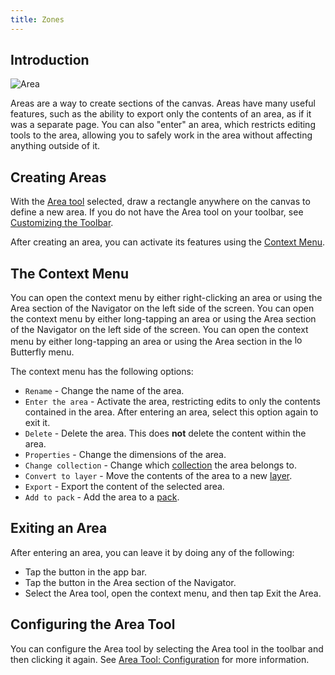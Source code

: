 ```yaml
---
title: Zones
---
```



## Introduction

![Area](area.png)

Areas are a way to create sections of the canvas. Areas have many useful features, such as the ability to export only the contents of an area, as if it was a separate page. You can also "enter" an area, which restricts editing tools to the area, allowing you to safely work in the area without affecting anything outside of it.

## Creating Areas

With the [<Monitor className="inline-icon"/> Area tool](../tools/area) selected, draw a rectangle anywhere on the canvas to define a new area. If you do not have the Area tool on your toolbar, see [Customizing the Toolbar](../intro#customizing-the-toolbar).

After creating an area, you can activate its features using the [Context Menu](#the-context-menu).

## The Context Menu

<Tabs syncKey="platform">
    <TabItem label="Desktop">
    You can open the context menu by either right-clicking an area or using the <Monitor className="inline-icon"/> Area section of the Navigator on the left side of the screen.
    </TabItem>
    <TabItem label="Tablet">
    You can open the context menu by either long-tapping an area or using the <Monitor className="inline-icon"/> Area section of the Navigator on the left side of the screen.
    </TabItem>
    <TabItem label="Mobile">
    You can open the context menu by either long-tapping an area or using the <Monitor className="inline-icon"/> Area section in the <img alt="logo" src={logo.src} className="inline-icon" width="16"/> Butterfly menu.
    </TabItem>
</Tabs>

The context menu has the following options:

- <TextT className="inline-icon"/> `Rename` - Change the name of the area.
- <SignIn className="inline-icon"/> `Enter the area` - Activate the area, restricting edits to only the contents contained in the area. After entering an area, select this option again to exit it.
- <Trash className="inline-icon"/> `Delete` - Delete the area. This does **not** delete the content within the area.
- <Faders className="inline-icon"/> `Properties` - Change the dimensions of the area.
- <Folder className="inline-icon"/> `Change collection` - Change which [collection](../tools/collection) the area belongs to.
- <Stack className="inline-icon"/> `Convert to layer` - Move the contents of the area to a new [layer](../layers).
- <Export className="inline-icon"/> `Export` - Export the content of the selected area.
- <PlusCircle className="inline-icon"/> `Add to pack` - Add the area to a [pack](../pack).

## Exiting an Area

After entering an area, you can leave it by doing any of the following:

- Tap the <SignOut className="inline-icon"/> button in the app bar.
- Tap the <SignOut className="inline-icon"/> button in the <Monitor className="inline-icon"/> Area section of the Navigator.
- Select the <Monitor className="inline-icon"/> Area tool, open the context menu, and then tap <SignOut className="inline-icon"/> Exit the Area.

## Configuring the Area Tool

You can configure the Area tool by selecting the <Monitor className="inline-icon"/> Area tool in the toolbar and then clicking it again. See [Area Tool: Configuration](../tools/area#configuration) for more information.
